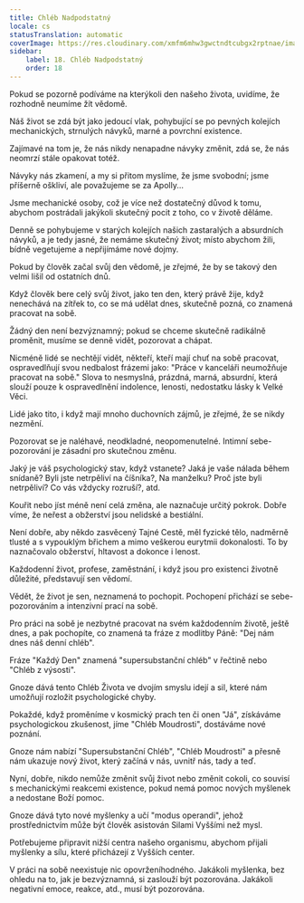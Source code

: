 ```yaml
---
title: Chléb Nadpodstatný
locale: cs
statusTranslation: automatic
coverImage: https://res.cloudinary.com/xmfm6mhw3gwctndtcubgx2rptnae/image/upload/v1740468922/small_cover_tratado_de_psicologia_revolucionaria_a4c0dca4e0.webp
sidebar:
    label: 18. Chléb Nadpodstatný
    order: 18
---
```

Pokud se pozorně podíváme na kterýkoli den našeho života, uvidíme, že rozhodně neumíme žít vědomě.

Náš život se zdá být jako jedoucí vlak, pohybující se po pevných kolejích mechanických, strnulých návyků, marné a povrchní existence.

Zajímavé na tom je, že nás nikdy nenapadne návyky změnit, zdá se, že nás neomrzí stále opakovat totéž.

Návyky nás zkamení, a my si přitom myslíme, že jsme svobodní; jsme příšerně oškliví, ale považujeme se za Apolly...

Jsme mechanické osoby, což je více než dostatečný důvod k tomu, abychom postrádali jakýkoli skutečný pocit z toho, co v životě děláme.

Denně se pohybujeme v starých kolejích našich zastaralých a absurdních návyků, a je tedy jasné, že nemáme skutečný život; místo abychom žili, bídně vegetujeme a nepřijímáme nové dojmy.

Pokud by člověk začal svůj den vědomě, je zřejmé, že by se takový den velmi lišil od ostatních dnů.

Když člověk bere celý svůj život, jako ten den, který právě žije, když nenechává na zítřek to, co se má udělat dnes, skutečně pozná, co znamená pracovat na sobě.

Žádný den není bezvýznamný; pokud se chceme skutečně radikálně proměnit, musíme se denně vidět, pozorovat a chápat.

Nicméně lidé se nechtějí vidět, někteří, kteří mají chuť na sobě pracovat, ospravedlňují svou nedbalost frázemi jako: "Práce v kanceláři neumožňuje pracovat na sobě." Slova to nesmyslná, prázdná, marná, absurdní, která slouží pouze k ospravedlnění indolence, lenosti, nedostatku lásky k Velké Věci.

Lidé jako tito, i když mají mnoho duchovních zájmů, je zřejmé, že se nikdy nezmění.

Pozorovat se je naléhavé, neodkladné, neopomenutelné. Intimní sebe-pozorování je zásadní pro skutečnou změnu.

Jaký je váš psychologický stav, když vstanete? Jaká je vaše nálada během snídaně? Byli jste netrpěliví na číšníka?, Na manželku? Proč jste byli netrpěliví? Co vás vždycky rozruší?, atd.

Kouřit nebo jíst méně není celá změna, ale naznačuje určitý pokrok. Dobře víme, že neřest a obžerství jsou nelidské a bestiální.

Není dobře, aby někdo zasvěcený Tajné Cestě, měl fyzické tělo, nadměrně tlusté a s vypouklým břichem a mimo veškerou eurytmii dokonalosti. To by naznačovalo obžerství, hltavost a dokonce i lenost.

Každodenní život, profese, zaměstnání, i když jsou pro existenci životně důležité, představují sen vědomí.

Vědět, že život je sen, neznamená to pochopit. Pochopení přichází se sebe-pozorováním a intenzivní prací na sobě.

Pro práci na sobě je nezbytné pracovat na svém každodenním životě, ještě dnes, a pak pochopíte, co znamená ta fráze z modlitby Páně: "Dej nám dnes náš denní chléb".

Fráze "Každý Den" znamená "supersubstanční chléb" v řečtině nebo "Chléb z výsosti".

Gnoze dává tento Chléb Života ve dvojím smyslu idejí a sil, které nám umožňují rozložit psychologické chyby.

Pokaždé, když proměníme v kosmický prach ten či onen "Já", získáváme psychologickou zkušenost, jíme "Chléb Moudrosti", dostáváme nové poznání.

Gnoze nám nabízí "Supersubstanční Chléb", "Chléb Moudrosti" a přesně nám ukazuje nový život, který začíná v nás, uvnitř nás, tady a teď.

Nyní, dobře, nikdo nemůže změnit svůj život nebo změnit cokoli, co souvisí s mechanickými reakcemi existence, pokud nemá pomoc nových myšlenek a nedostane Boží pomoc.

Gnoze dává tyto nové myšlenky a učí "modus operandi", jehož prostřednictvím může být člověk asistován Silami Vyššími než mysl.

Potřebujeme připravit nižší centra našeho organismu, abychom přijali myšlenky a sílu, které přicházejí z Vyšších center.

V práci na sobě neexistuje nic opovrženíhodného. Jakákoli myšlenka, bez ohledu na to, jak je bezvýznamná, si zaslouží být pozorována. Jakákoli negativní emoce, reakce, atd., musí být pozorována.

